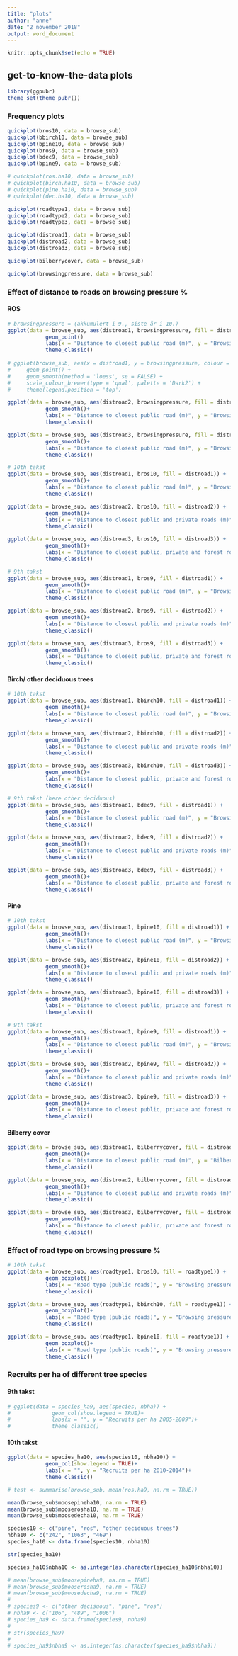 ```yaml
---
title: "plots"
author: "anne"
date: "2 november 2018"
output: word_document
---
```


```r
knitr::opts_chunk$set(echo = TRUE)
```



## get-to-know-the-data plots


```r
library(ggpubr)
theme_set(theme_pubr())
```


### Frequency plots

```r
quickplot(bros10, data = browse_sub)
quickplot(bbirch10, data = browse_sub)
quickplot(bpine10, data = browse_sub)
quickplot(bros9, data = browse_sub)
quickplot(bdec9, data = browse_sub)
quickplot(bpine9, data = browse_sub)

# quickplot(ros.ha10, data = browse_sub)
# quickplot(birch.ha10, data = browse_sub)
# quickplot(pine.ha10, data = browse_sub)
# quickplot(dec.ha10, data = browse_sub)

quickplot(roadtype1, data = browse_sub)
quickplot(roadtype2, data = browse_sub)
quickplot(roadtype3, data = browse_sub)

quickplot(distroad1, data = browse_sub)
quickplot(distroad2, data = browse_sub)
quickplot(distroad3, data = browse_sub)

quickplot(bilberrycover, data = browse_sub)

quickplot(browsingpressure, data = browse_sub)

```





### Effect of distance to roads on browsing pressure %
#### ROS
```r
# browsingpressure = (akkumulert i 9., siste år i 10.)
ggplot(data = browse_sub, aes(distroad1, browsingpressure, fill = distroad1)) +
            geom_point()
            labs(x = "Distance to closest public road (m)", y = "Browsing pressure %")+
            theme_classic()
            
# ggplot(browse_sub, aes(x = distroad1, y = browsingpressure, colour = distroad1)) +
#     geom_point() +
#     geom_smooth(method = 'loess', se = FALSE) +
#     scale_colour_brewer(type = 'qual', palette = 'Dark2') +
#     theme(legend.position = 'top')

ggplot(data = browse_sub, aes(distroad2, browsingpressure, fill = distroad1)) +
            geom_smooth()+
            labs(x = "Distance to closest public road (m)", y = "Browsing pressure %")+
            theme_classic()

ggplot(data = browse_sub, aes(distroad3, browsingpressure, fill = distroad1)) +
            geom_smooth()+
            labs(x = "Distance to closest public road (m)", y = "Browsing pressure %")+
            theme_classic()

# 10th takst
ggplot(data = browse_sub, aes(distroad1, bros10, fill = distroad1)) +
            geom_smooth()+
            labs(x = "Distance to closest public road (m)", y = "Browsing pressure on ROS %")+
            theme_classic()

ggplot(data = browse_sub, aes(distroad2, bros10, fill = distroad2)) +
            geom_smooth()+
            labs(x = "Distance to closest public and private roads (m)", y = "Browsing pressure on ROS %")+
            theme_classic()

ggplot(data = browse_sub, aes(distroad3, bros10, fill = distroad3)) +
            geom_smooth()+
            labs(x = "Distance to closest public, private and forest roads (m)", y = "Browsing pressure on ROS %")+
            theme_classic()

# 9th takst
ggplot(data = browse_sub, aes(distroad1, bros9, fill = distroad1)) +
            geom_smooth()+
            labs(x = "Distance to closest public road (m)", y = "Browsing pressure on ROS %")+
            theme_classic()

ggplot(data = browse_sub, aes(distroad2, bros9, fill = distroad2)) +
            geom_smooth()+
            labs(x = "Distance to closest public and private roads (m)", y = "Browsing pressure on ROS %")+
            theme_classic()

ggplot(data = browse_sub, aes(distroad3, bros9, fill = distroad3)) +
            geom_smooth()+
            labs(x = "Distance to closest public, private and forest roads (m)", y = "Browsing pressure on ROS %")+
            theme_classic()

```
#### Birch/ other deciduous trees
```r
# 10th takst
ggplot(data = browse_sub, aes(distroad1, bbirch10, fill = distroad1)) +
            geom_smooth()+
            labs(x = "Distance to closest public road (m)", y = "Browsing pressure on birch %")+
            theme_classic()

ggplot(data = browse_sub, aes(distroad2, bbirch10, fill = distroad2)) +
            geom_smooth()+
            labs(x = "Distance to closest public and private roads (m)", y = "Browsing pressure on birch %")+
            theme_classic()

ggplot(data = browse_sub, aes(distroad3, bbirch10, fill = distroad3)) +
            geom_smooth()+
            labs(x = "Distance to closest public, private and forest roads (m)", y = "Browsing pressure on birch %")+
            theme_classic()

# 9th takst (here other deciduous)
ggplot(data = browse_sub, aes(distroad1, bdec9, fill = distroad1)) +
            geom_smooth()+
            labs(x = "Distance to closest public road (m)", y = "Browsing pressure on other decisuous trees %")+
            theme_classic()

ggplot(data = browse_sub, aes(distroad2, bdec9, fill = distroad2)) +
            geom_smooth()+
            labs(x = "Distance to closest public and private roads (m)", y = "Browsing pressure on other decisuous trees %")+
            theme_classic()

ggplot(data = browse_sub, aes(distroad3, bdec9, fill = distroad3)) +
            geom_smooth()+
            labs(x = "Distance to closest public, private and forest roads (m)", y = "Browsing pressure on other decisuous trees %")+
            theme_classic()

```
#### Pine
```r
# 10th takst
ggplot(data = browse_sub, aes(distroad1, bpine10, fill = distroad1)) +
            geom_smooth()+
            labs(x = "Distance to closest public road (m)", y = "Browsing pressure on pine %")+
            theme_classic()

ggplot(data = browse_sub, aes(distroad2, bpine10, fill = distroad2)) +
            geom_smooth()+
            labs(x = "Distance to closest public and private roads (m)", y = "Browsing pressure on pine %")+
            theme_classic()

ggplot(data = browse_sub, aes(distroad3, bpine10, fill = distroad3)) +
            geom_smooth()+
            labs(x = "Distance to closest public, private and forest roads (m)", y = "Browsing pressure on pine %")+
            theme_classic()

# 9th takst
ggplot(data = browse_sub, aes(distroad1, bpine9, fill = distroad1)) +
            geom_smooth()+
            labs(x = "Distance to closest public road (m)", y = "Browsing pressure on pine %")+
            theme_classic()

ggplot(data = browse_sub, aes(distroad2, bpine9, fill = distroad2)) +
            geom_smooth()+
            labs(x = "Distance to closest public and private roads (m)", y = "Browsing pressure on pine %")+
            theme_classic()

ggplot(data = browse_sub, aes(distroad3, bpine9, fill = distroad3)) +
            geom_smooth()+
            labs(x = "Distance to closest public, private and forest roads (m)", y = "Browsing pressure on pine %")+
            theme_classic()

```

#### Bilberry cover
```r

ggplot(data = browse_sub, aes(distroad1, bilberrycover, fill = distroad1)) +
            geom_smooth()+
            labs(x = "Distance to closest public road (m)", y = "Bilberry cover %")+
            theme_classic()

ggplot(data = browse_sub, aes(distroad2, bilberrycover, fill = distroad2)) +
            geom_smooth()+
            labs(x = "Distance to closest public and private roads (m)", y = "Bilberry cover %")+
            theme_classic()

ggplot(data = browse_sub, aes(distroad3, bilberrycover, fill = distroad3)) +
            geom_smooth()+
            labs(x = "Distance to closest public, private and forest roads (m)", y = "Bilberry cover %")+
            theme_classic()

```

### Effect of road type on browsing pressure %

```r
# 10th takst
ggplot(data = browse_sub, aes(roadtype1, bros10, fill = roadtype1)) +
            geom_boxplot()+
            labs(x = "Road type (public roads)", y = "Browsing pressure on ROS %")+
            theme_classic()

ggplot(data = browse_sub, aes(roadtype1, bbirch10, fill = roadtype1)) +
            geom_boxplot()+
            labs(x = "Road type (public roads)", y = "Browsing pressure on birch %")+
            theme_classic()

ggplot(data = browse_sub, aes(roadtype1, bpine10, fill = roadtype1)) +
            geom_boxplot()+
            labs(x = "Road type (public roads)", y = "Browsing pressure on pine %")+
            theme_classic()

```




### Recruits per ha of different tree species
#### 9th takst
```r
# ggplot(data = species_ha9, aes(species, nbha)) +
#             geom_col(show.legend = TRUE)+
#             labs(x = "", y = "Recruits per ha 2005-2009")+
#             theme_classic()


```
#### 10th takst
```r
ggplot(data = species_ha10, aes(species10, nbha10)) +
            geom_col(show.legend = TRUE)+
            labs(x = "", y = "Recruits per ha 2010-2014")+
            theme_classic()


```




```r
# test <- summarise(browse_sub, mean(ros.ha9, na.rm = TRUE))

mean(browse_sub$moosepineha10, na.rm = TRUE)
mean(browse_sub$mooserosha10, na.rm = TRUE)
mean(browse_sub$moosedecha10, na.rm = TRUE)

species10 <- c("pine", "ros", "other deciduous trees")
nbha10 <- c("242", "1063", "469")
species_ha10 <- data.frame(species10, nbha10)

str(species_ha10)

species_ha10$nbha10 <- as.integer(as.character(species_ha10$nbha10))

```

```r

# mean(browse_sub$moosepineha9, na.rm = TRUE)
# mean(browse_sub$mooserosha9, na.rm = TRUE)
# mean(browse_sub$moosedecha9, na.rm = TRUE)
# 
# species9 <- c("other decisuous", "pine", "ros")
# nbha9 <- c("106", "489", "1006")
# species_ha9 <- data.frame(species9, nbha9)
# 
# str(species_ha9)
# 
# species_ha9$nbha9 <- as.integer(as.character(species_ha9$nbha9))

```


















